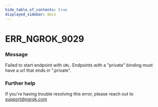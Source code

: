```yaml
---
hide_table_of_contents: true
displayed_sidebar: docs
---
```



# ERR_NGROK_9029

### Message

Failed to start endpoint with `URL`. Endpoints with a "private" binding must have a url that ends in ".private".

<ErrorDetails error="err_ngrok_9029" />

### Further help

If you're having trouble resolving this error, please reach out to [support@ngrok.com](mailto:support@ngrok.com?subject=Help%20with%20ERR_NGROK_9029)
